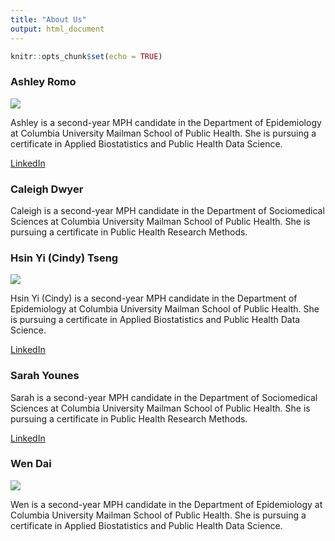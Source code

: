 ```yaml
---
title: "About Us"
output: html_document
---
```


```r
knitr::opts_chunk$set(echo = TRUE)
```

### Ashley Romo

![](images/ashley.jpg)

Ashley is a second-year MPH candidate in the Department of Epidemiology at Columbia University Mailman School of Public Health. She is pursuing a certificate in Applied Biostatistics and Public Health Data Science.

[LinkedIn](https://www.linkedin.com/in/ashley-romo-963a35129/)

### Caleigh Dwyer

Caleigh is a second-year MPH candidate in the Department of Sociomedical Sciences at Columbia University Mailman School of Public Health. She is pursuing a certificate in Public Health Research Methods.

### Hsin Yi (Cindy) Tseng

![](images/cindy.jpeg)

Hsin Yi (Cindy) is a second-year MPH candidate in the Department of Epidemiology at Columbia University Mailman School of Public Health. She is pursuing a certificate in Applied Biostatistics and Public Health Data Science.

[LinkedIn](https://www.linkedin.com/in/hsin-yi-t-012b1097?trk=contact-info)

### Sarah Younes

Sarah is a second-year MPH candidate in the Department of Sociomedical Sciences at Columbia University Mailman School of Public Health. She is pursuing a certificate in Public Health Research Methods.

[LinkedIn](https://www.linkedin.com/in/sarahmyounes/)

### Wen Dai

![](images/wen.jpeg)

Wen is a second-year MPH candidate in the Department of Epidemiology at Columbia University Mailman School of Public Health. She is pursuing a certificate in Applied Biostatistics and Public Health Data Science.
